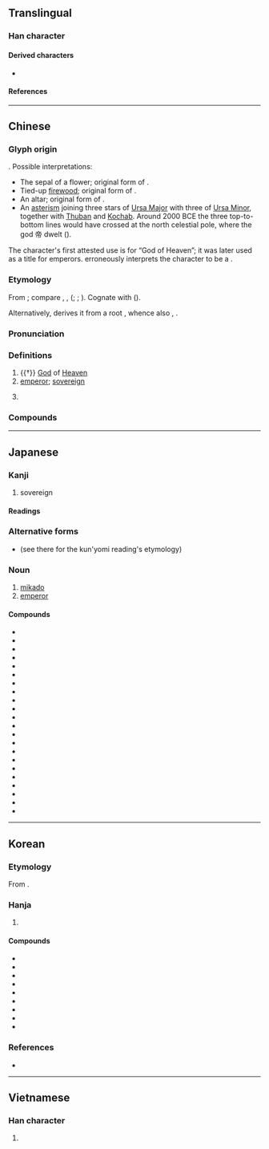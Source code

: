 {{character info}}
==Translingual==

===Han character===
{{Han char|rn=50|rad=巾|as=06|sn=9|four=00227|canj=YBLB|ids=⿱⿳亠丷冖巾}}

====Derived characters====
* {{l|mul|[[偙]], [[啼]], [[𭏅]], [[媂]], [[崹]], [[揥]], [[渧]], [[𭦽]], [[腣]], [[楴]], [[𤧛]], [[𬊱]], [[遆]], [[碲]], [[禘]], [[𮇱]], [[締]]([[缔]]), [[褅]], [[諦]]([[谛]]), [[𮙫]], [[蹄]], [[𮠺]], [[鍗]], [[𩋣]], [[𩤢]], [[䱱]]([[𬶤]]), [[𪕬]], [[𪖰]], [[𪯐]], [[𢅛]], [[𢋠]], [[䫕]], [[㡣]], [[鶙]], [[𨼨]], [[𪼀]], [[蒂]], [[啻]], [[㛳]], [[𢝃]], [[𪪶]], [[𬃨]]}}

====References====
{{Han ref|kx=0330.140|dkj=08865|dj=0636.060|hdz=10738.020|uh=5E1D}}

----

==Chinese==
{{zh-forms|alt=𢂇,𠫦}}

===Glyph origin===
{{Han etym}}

{{liushu|p}}. Possible interpretations:
* The sepal of a flower; original form of {{och-l|蒂|stem; peduncle}}. {{attn|zh|may need explanation of why this may be unlikely http://blog.sina.com.cn/s/blog_4b41fa86010165ca.html}}
* Tied-up [[firewood]]; original form of {{och-l|禘}}.
* An altar; original form of {{och-l|禘}}.
* An [[asterism]] joining three stars of [[Ursa Major]] with three of [[Ursa Minor]], together with [[Thuban]] and [[Kochab]]. Around 2000 BCE the three top-to-bottom lines would have crossed at the north celestial pole, where the god 帝 dwelt ({{zh-ref|Pankenier, 2004}}).

The character's first attested use is for “God of Heaven”; it was later used as a title for emperors. ''{{w|Shuowen}}'' erroneously interprets the character to be a {{Han compound|丄|朿|ls=psc|c1=s|c2=p|t1=up; above|nocap=1}}.

===Etymology===
From {{inh|zh|sit-pro||*teɣ|God}}; compare {{cog|bo|tr=the|t=celestial gods of the Bon religion}}, {{cog|kac|tr=mə³¹-tai³³|t=god of the sky}}, {{cog|tbq-bdg-pro|*mɯ-Dai⁴||spirit; god}} ({{zh-ref|Coblin, 1986}}; {{zh-ref|Schuessler, 2007}}; {{zh-ref|Sagart, 2011}}). Cognate with {{och-l|禘|a kind of sacrifice}} ({{zh-ref|Schuessler, 2007}}).

Alternatively, {{zh-ref|Sagart (1999)}} derives it from a root {{m|und|*tek||to be master over; to rule over}}, whence also {{och-l|適|tr=*ᵃtek|to rule; to control}}, {{och-l|嫡|tr=*ᵃtek|son of principal wife}}.

===Pronunciation===
{{zh-pron
|m=dì
|m-s=di4
|dg=
|c=dai3
|c-t=ai1
|g=di4
|h=pfs=ti;gd=di4
|j=di3
|mb=di̿
|md=dá̤
|mn=tè
|mn-t=di3
|w=2ti
|x=di4
|mc=y
|oc=y
|ma=y
|cat=n
}}

===Definitions===
{{zh-hanzi}}

# {{†}} [[God]] of [[Heaven]]
# [[emperor]]; [[sovereign]]
# {{zh-short|帝國主義|[[imperialism]]}}
#: {{zh-x|反帝 鬥爭|anti-'''imperialism''' struggle}}

===Compounds===
{{zh-der|炎帝|皇帝|反帝|帝王|帝制|帝后|帝國|玉帝|天帝|上帝|三皇五帝|上帝教|二帝三王|五帝|亞述帝國|伏魔大帝|保生大帝|先帝|兒皇帝|剎帝利|印加帝國|后帝|土皇帝|大帝|大英帝國|太帝|奧匈帝國|帝京|帝位|帝俄|帝力|帝君|帝命|帝嚳|帝國主義|帝國大廈|帝堯|帝女|帝妃|帝室|帝宮|帝居|帝師|帝庭|帝德|帝星|帝業|帝王之道|帝王政治|帝王條款|帝皇|帝祚|帝虎|帝號|帝道|帝都|帝鄉|帝釋天|帝閽|帝闕|帝雉|平天大帝|廢帝|影帝|望帝|望帝啼鵑|末代皇帝|波斯帝國|洪憲帝制|火帝真君|玄天上帝|玉天大帝|玉皇上帝|玉皇大帝|白帝|白帝城|皇帝豆|真武大帝|稱帝|稱王稱帝|簡在帝心|羅馬帝國|義帝|胡天胡帝|蒙古帝國|西臺帝國|赤帝|赤帝子|遼天祚帝|關帝|關帝廟|關聖帝君|雩帝|魯魚帝虎|黃帝|黃帝乘龍|黑帝|龍孫帝子|外王內帝|帝峯皇殿}}

----

==Japanese==

===Kanji===
{{ja-kanji|grade=c|rs=巾06}}

# sovereign

====Readings====
{{ja-readings
|goon=たい
|kanon=てい
|kun=みかど-
}}

===Alternative forms===
* {{ja-r|御%門|み%かど}} (see there for the kun'yomi reading's etymology)

===Noun===
{{ja-noun|みかど}}

# [[mikado]] {{gloss|emperor of Japan}}
# [[emperor]]

====Compounds====
{{der-top}}
* {{ja-r|帝%国|てい%こく|[[empire]]}}
* {{ja-r|皇%帝|ごう%てい|}}
* {{ja-r|女%帝|じょ%てい|}}
* {{ja-r|大%帝|たい%てい|}}
* {{ja-r|帝%位|てい%い|}}
* {{ja-r|帝%王|てい%おう|}}
* {{ja-r|帝%劇|てい%げき|}}
* {{ja-r|帝%座|てい%ざ|}}
* {{ja-r|帝%室|てい%しつ|}}
* {{ja-r|帝%政|てい%せい|}}
* {{ja-r|帝%大|てい%だい|}}
* {{ja-r|帝%都|てい%と|}}
* {{l|ja|賢帝}}
* {{l|ja|五賢帝}}
* {{l|ja|新帝}}
* {{l|ja|先帝}}
* {{l|ja|帝釈}}
* {{l|ja|帝釈天}}
* {{l|ja|帝威}}
* {{l|ja|帝業}}
* {{l|ja|帝城}}
* {{l|ja|幼帝}}
{{der-bottom}}

----

==Korean==

===Etymology===
From {{der|ko|ltc|-}} {{ltc-l|帝|id=1}}. {{hanja-hunmong|뎨〯|tyey|人類#중01A}}

===Hanja===
{{ko-hanja-search}}
{{ko-hanja/new|임금|제}}

# {{hanja form of|제|[[emperor]]}}

====Compounds====
{{der-top3|Compounds}}
* {{ko-l|황제|皇帝}}
* {{ko-l|제국|帝國}}
* {{ko-l|제위|帝位}}
* {{ko-l|제왕|帝王}}
* {{ko-l|제궐|帝闕}}
* {{ko-l|제명|帝命}}
* {{ko-l|^대한제국|大韓帝國}}
* {{ko-l|제국주의|帝國主義}}
* {{ko-l|제왕 절개|帝王切開}}
{{der-bottom}}

===References===
* {{R:hanjadoc|2986}}

----

==Vietnamese==

===Han character===
{{vi-readings|reading=đế, đấy, đê, để, đí, đó|rs=巾06}}

# {{rfdef|vi|sort=巾06}}